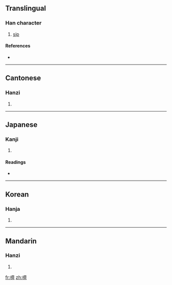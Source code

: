 {{also|哜}}
==Translingual==

===Han character===
{{Han char|rn=30|rad=口|as=14|sn=17|four=6002<sub>3</sub>|canj=口卜X (RYX)}}

# [[sip]]

====References====
* {{Han ref|kx=0212.090|dkj=04474|dj=0434.420|hdz=10697.050|uh=568C|ud=22156|bh=ECC1|bd=60609}}

----

==Cantonese==

===Hanzi===
{{yue-hanzi|jyut=|y=chai6|sim=哜}}

# {{defn|Cantonese|sort=口14}}

----

==Japanese==

===Kanji===
{{ja-kanji|grade=|rs=口14}}

# {{defn|Japanese|sort=口14}}

====Readings====
* {{ja-readings|on=[[せい]] (sei), [[ざい]] (zai), [[かい]] (kai), [[さい]] (sai)|kun=[[なめる]] (nameru)}}

----

==Korean==

===Hanja===
{{ko-hanja|hangeul=제|rv=je|mr=che}}

# {{defn|Korean|sort=口14}}

----

==Mandarin==

===Hanzi===
{{cmn-hanzi|sim=哜|pin=[[jì]] ([[ji4]])|wg=chi<sup>4</sup>}}

# {{defn|Mandarin|sort=口14}}

[[fr:嚌]]
[[zh:嚌]]